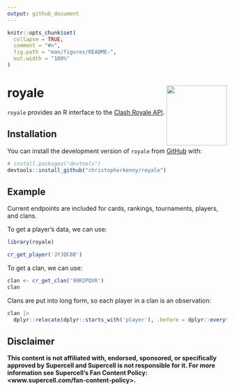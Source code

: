 ```yaml
---
output: github_document
---
```


<!-- README.md is generated from README.Rmd. Please edit that file -->

```r
knitr::opts_chunk$set(
  collapse = TRUE,
  comment = "#>",
  fig.path = "man/figures/README-",
  out.width = "100%"
)
```

# royale <img src="man/figures/logo.png" align="right" height="138" />

<!-- badges: start -->
<!-- badges: end -->

`royale` provides an R interface to the [Clash Royale API](https://developer.clashroyale.com/#/).

## Installation

You can install the development version of `royale` from [GitHub](https://github.com/) with:

``` r
# install.packages("devtools")
devtools::install_github("christopherkenny/royale")
```

## Example

Current endpoints are included for cards, rankings, tournaments, players, and clans.

To get a player's data, we can use:
```r
library(royale)

cr_get_player('JYJQC88')
```

To get a clan, we can use:

```r
clan <- cr_get_clan('99R2PQVR')
clan
```
Clans are put into long form, so each player in a clan is an observation:
```r
clan |> 
  dplyr::relocate(dplyr::starts_with('player'), .before = dplyr::everything())
```



## Disclaimer

**This content is not affiliated with, endorsed, sponsored, or specifically approved by Supercell and Supercell is not responsible for it. For more information see Supercell’s Fan Content Policy: <www.supercell.com/fan-content-policy>.**

